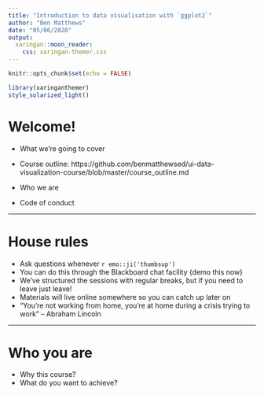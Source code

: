 ```yaml
---
title: "Introduction to data visualisation with `ggplot2`"
author: "Ben Matthews"
date: "05/06/2020"
output: 
  xaringan::moon_reader:
    css: xaringan-themer.css
---
```


```r
knitr::opts_chunk$set(echo = FALSE)
```

```r
library(xaringanthemer)
style_solarized_light()
```

# Welcome!

- What we're going to cover

- Course outline: https://github.com/benmatthewsed/ui-data-visualization-course/blob/master/course_outline.md

- Who we are

- Code of conduct


---

# House rules

- Ask questions whenever `r emo::ji('thumbsup')`
- You can do this through the Blackboard chat facility {demo this now}
- We've structured the sessions with regular breaks, but if you need to leave just leave!
- Materials will live online somewhere so you can catch up later on
- "You're not working from home, you're at home during a crisis trying to work" -- Abraham Lincoln



---

# Who you are

- Why this course?
- What do you want to achieve?


